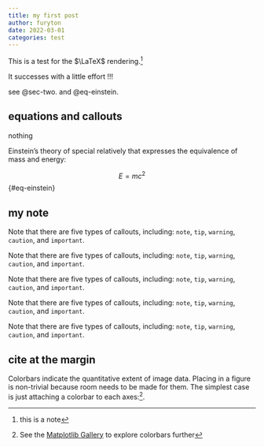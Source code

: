 ```yaml
---
title: my first post
author: furyton
date: 2022-03-01
categories: test
---
```


This is a test for the $\LaTeX$ rendering.^[this is a note]

It successes with a little effort !!!

see @sec-two. and @eq-einstein.

## equations and callouts {#sec-two}

nothing

Einstein's theory of special relatively that expresses the equivalence of mass and energy:

$$
E = mc^{2}
$$ {#eq-einstein}

::: {.callout-note}
## my note
Note that there are five types of callouts, including:
`note`, `tip`, `warning`, `caution`, and `important`.
:::

::: {.callout-tip}
Note that there are five types of callouts, including:
`note`, `tip`, `warning`, `caution`, and `important`.
:::

::: {.callout-warning}
Note that there are five types of callouts, including:
`note`, `tip`, `warning`, `caution`, and `important`.
:::

::: {.callout-caution}
Note that there are five types of callouts, including:
`note`, `tip`, `warning`, `caution`, and `important`.
:::

::: {.callout-important}
Note that there are five types of callouts, including:
`note`, `tip`, `warning`, `caution`, and `important`.
:::

## cite at the margin

Colorbars indicate the quantitative extent of image data.
Placing in a figure is non-trivial because room needs to
be made for them.
The simplest case is just attaching a 
colorbar to each axes:^[See the [Matplotlib Gallery](https://matplotlib.org/stable/gallery/subplots_axes_and_figures/colorbar_placement.html) to explore colorbars further].
